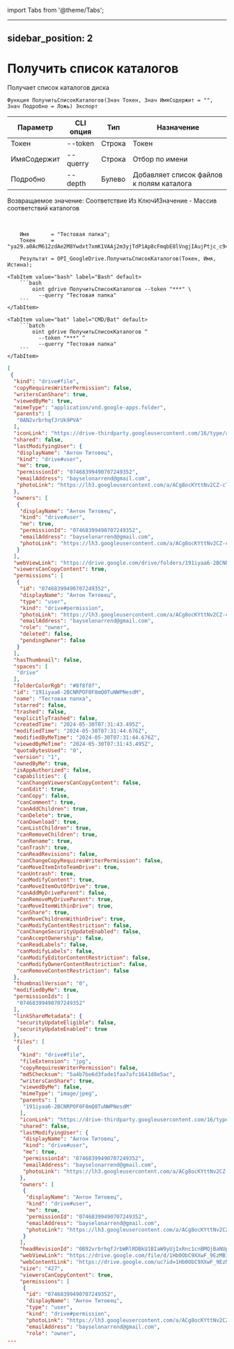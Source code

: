 ﻿import Tabs from '@theme/Tabs';

---
sidebar_position: 2
---

# Получить список каталогов
 Получает список каталогов диска



`Функция ПолучитьСписокКаталогов(Знач Токен, Знач ИмяСодержит = "", Знач Подробно = Ложь) Экспорт`

  | Параметр | CLI опция | Тип | Назначение |
  |-|-|-|-|
  | Токен | --token | Строка | Токен |
  | ИмяСодержит | --querry | Строка | Отбор по имени |
  | Подробно | --depth | Булево | Добавляет список файлов к полям каталога |

  
  Возвращаемое значение:   Соответствие Из КлючИЗначение - Массив соответствий каталогов

<br/>




```bsl title="Пример кода"
    Имя       = "Тестовая папка";
    Токен     = "ya29.a0AcM612zdAe2M8Ywdxt7xmK1VAAj2m3yjTdP1Ap8cFmqbE8lVngjIAujPtjc_c94MCuKNLfn7MSssBd6NfMXDQDrHMUv7Fgjp7cjuXk68n...";

    Результат = OPI_GoogleDrive.ПолучитьСписокКаталогов(Токен, Имя, Истина);
```
    

 <Tabs>
  
    <TabItem value="bash" label="Bash" default>
        ```bash
            oint gdrive ПолучитьСписокКаталогов --token "***" \
              --querry "Тестовая папка"
        ```
    </TabItem>
  
    <TabItem value="bat" label="CMD/Bat" default>
        ```batch
            oint gdrive ПолучитьСписокКаталогов ^
              --token "***" ^
              --querry "Тестовая папка"
        ```
    </TabItem>
</Tabs>


```json title="Результат"
[
 {
  "kind": "drive#file",
  "copyRequiresWriterPermission": false,
  "writersCanShare": true,
  "viewedByMe": true,
  "mimeType": "application/vnd.google-apps.folder",
  "parents": [
   "0AN2vrbrhqfJrUk9PVA"
  ],
  "iconLink": "https://drive-thirdparty.googleusercontent.com/16/type/application/vnd.google-apps.folder",
  "shared": false,
  "lastModifyingUser": {
   "displayName": "Антон Титовец",
   "kind": "drive#user",
   "me": true,
   "permissionId": "07468399490707249352",
   "emailAddress": "bayselonarrend@gmail.com",
   "photoLink": "https://lh3.googleusercontent.com/a/ACg8ocKYttNv2CZ-cTTuE90Zmht_PwnGc0YnjM1IUllXsTVORfZFVPU=s64"
  },
  "owners": [
   {
    "displayName": "Антон Титовец",
    "kind": "drive#user",
    "me": true,
    "permissionId": "07468399490707249352",
    "emailAddress": "bayselonarrend@gmail.com",
    "photoLink": "https://lh3.googleusercontent.com/a/ACg8ocKYttNv2CZ-cTTuE90Zmht_PwnGc0YnjM1IUllXsTVORfZFVPU=s64"
   }
  ],
  "webViewLink": "https://drive.google.com/drive/folders/191iyaa6-2BCNRPOF0F8mQ0TuNWPNesdM",
  "viewersCanCopyContent": true,
  "permissions": [
   {
    "id": "07468399490707249352",
    "displayName": "Антон Титовец",
    "type": "user",
    "kind": "drive#permission",
    "photoLink": "https://lh3.googleusercontent.com/a/ACg8ocKYttNv2CZ-cTTuE90Zmht_PwnGc0YnjM1IUllXsTVORfZFVPU=s64",
    "emailAddress": "bayselonarrend@gmail.com",
    "role": "owner",
    "deleted": false,
    "pendingOwner": false
   }
  ],
  "hasThumbnail": false,
  "spaces": [
   "drive"
  ],
  "folderColorRgb": "#8f8f8f",
  "id": "191iyaa6-2BCNRPOF0F8mQ0TuNWPNesdM",
  "name": "Тестовая папка",
  "starred": false,
  "trashed": false,
  "explicitlyTrashed": false,
  "createdTime": "2024-05-30T07:31:43.495Z",
  "modifiedTime": "2024-05-30T07:31:44.676Z",
  "modifiedByMeTime": "2024-05-30T07:31:44.676Z",
  "viewedByMeTime": "2024-05-30T07:31:43.495Z",
  "quotaBytesUsed": "0",
  "version": "1",
  "ownedByMe": true,
  "isAppAuthorized": false,
  "capabilities": {
   "canChangeViewersCanCopyContent": false,
   "canEdit": true,
   "canCopy": false,
   "canComment": true,
   "canAddChildren": true,
   "canDelete": true,
   "canDownload": true,
   "canListChildren": true,
   "canRemoveChildren": true,
   "canRename": true,
   "canTrash": true,
   "canReadRevisions": false,
   "canChangeCopyRequiresWriterPermission": false,
   "canMoveItemIntoTeamDrive": true,
   "canUntrash": true,
   "canModifyContent": true,
   "canMoveItemOutOfDrive": true,
   "canAddMyDriveParent": false,
   "canRemoveMyDriveParent": true,
   "canMoveItemWithinDrive": true,
   "canShare": true,
   "canMoveChildrenWithinDrive": true,
   "canModifyContentRestriction": false,
   "canChangeSecurityUpdateEnabled": false,
   "canAcceptOwnership": false,
   "canReadLabels": false,
   "canModifyLabels": false,
   "canModifyEditorContentRestriction": false,
   "canModifyOwnerContentRestriction": false,
   "canRemoveContentRestriction": false
  },
  "thumbnailVersion": "0",
  "modifiedByMe": true,
  "permissionIds": [
   "07468399490707249352"
  ],
  "linkShareMetadata": {
   "securityUpdateEligible": false,
   "securityUpdateEnabled": true
  },
  "files": [
   {
    "kind": "drive#file",
    "fileExtension": "jpg",
    "copyRequiresWriterPermission": false,
    "md5Checksum": "5a4b7be6d3fade1faa7afc1641d8e5ac",
    "writersCanShare": true,
    "viewedByMe": false,
    "mimeType": "image/jpeg",
    "parents": [
     "191iyaa6-2BCNRPOF0F8mQ0TuNWPNesdM"
    ],
    "iconLink": "https://drive-thirdparty.googleusercontent.com/16/type/image/jpeg",
    "shared": false,
    "lastModifyingUser": {
     "displayName": "Антон Титовец",
     "kind": "drive#user",
     "me": true,
     "permissionId": "07468399490707249352",
     "emailAddress": "bayselonarrend@gmail.com",
     "photoLink": "https://lh3.googleusercontent.com/a/ACg8ocKYttNv2CZ-cTTuE90Zmht_PwnGc0YnjM1IUllXsTVORfZFVPU=s64"
    },
    "owners": [
     {
      "displayName": "Антон Титовец",
      "kind": "drive#user",
      "me": true,
      "permissionId": "07468399490707249352",
      "emailAddress": "bayselonarrend@gmail.com",
      "photoLink": "https://lh3.googleusercontent.com/a/ACg8ocKYttNv2CZ-cTTuE90Zmht_PwnGc0YnjM1IUllXsTVORfZFVPU=s64"
     }
    ],
    "headRevisionId": "0B92vrbrhqfJrbWRlRDBkU1BIaW9yUjIxRnc1cnBMQjBaNUpnPQ",
    "webViewLink": "https://drive.google.com/file/d/1Hb0ObC9XXwF_9EzMB1JsNQiyqhqUV153/view?usp=drivesdk",
    "webContentLink": "https://drive.google.com/uc?id=1Hb0ObC9XXwF_9EzMB1JsNQiyqhqUV153&export=download",
    "size": "427",
    "viewersCanCopyContent": true,
    "permissions": [
     {
      "id": "07468399490707249352",
      "displayName": "Антон Титовец",
      "type": "user",
      "kind": "drive#permission",
      "photoLink": "https://lh3.googleusercontent.com/a/ACg8ocKYttNv2CZ-cTTuE90Zmht_PwnGc0YnjM1IUllXsTVORfZFVPU=s64",
      "emailAddress": "bayselonarrend@gmail.com",
      "role": "owner",
...
```
